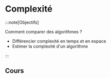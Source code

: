 # Complexité

:::note[Objectifs]

Comment comparer des algorithmes ?

- Différencier complexité en temps et en espace
- Estimer la complexité d'un algorithme

:::

## Cours


<Slides embedded />


<Exercice />
